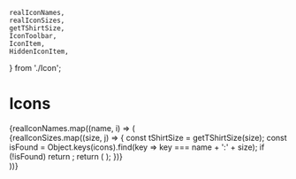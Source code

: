 
	realIconNames,
	realIconSizes,
	getTShirtSize,
	IconToolbar,
	IconItem,
	HiddenIconItem,
} from './Icon';

<Meta title="Icons by name" />

# Icons

<IconToolbar />

<div>
	{realIconNames.map((name, i) => (
		<section key={i}>
			<IconGallery>
				{realIconSizes.map((size, j) => {
					const tShirtSize = getTShirtSize(size);
					const isFound = Object.keys(icons).find(key => key === name + ':' + size);
					if (!isFound) return <HiddenIconItem key={j} />;
					return (
						<IconItem key={j} name={name + ':' + tShirtSize}>
							<Icon size={tShirtSize} name={name} />
						</IconItem>
					);
				})}
			</IconGallery>
		</section>
	))}
</div>
